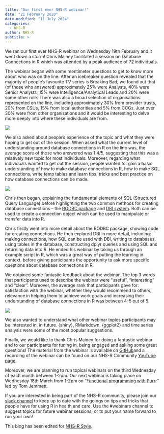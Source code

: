 ```yaml
---
title: "Our first ever NHS-R webinar!"
date: "21 February 2020"
date-modified: "11 July 2024"
categories:
  - NHS-R
author: NHS-R
subtitle: >
---
```


We ran our first ever NHS-R webinar on Wednesday 19th February and it went down a storm! Chris Mainey facilitated a session on Database Connections in R which was attended by a peak audience of 72 individuals.

The webinar began with some mentimeter questions to get to know more about who was on the line. After an icebreaker question revealed that the majority of people’s favourite TV series is Breaking Bad, we found out that (of those who answered) approximately 25% were Analysts, 40% were Senior Analysts, 15% were Intelligence/Analytical Leads and 20% were some other role. There was also a broad selection of organisations represented on the line, including approximately 30% from provider trusts, 20% from CSUs, 15% from local authorities and 5% from CCGs. Just over 30% were from other organisations and it would be interesting to delve more deeply into where these individuals are from.

![](img/webinar-survey.png){fig-alt="Barchart of survey results for the question what type of organisation do you work for? The highest number is Other followed by Provider Trust"}

We also asked about people’s experience of the topic and what they were hoping to get out of the session. When asked what the current level of understanding around database connections in R on the line was, the average score of those who answered was 1.4/5, suggesting that this was a relatively new topic for most individuals. Moreover, regarding what individuals wanted to get out the session, people wanted to: gain a basic understanding of how to make database connections in R, how to make SQL connections, write temp tables and learn tips, tricks and best practice on how database connections can be made.

![](img/webinar-rank-chart.png){fig-alt="Ranking the question What's your current level of understanding around database connections in R was closer to Help - it's all new to me"}

Chris then began, explaining the fundamental elements of SQL (Structured Query Language) before highlighting the two common methods for creating database connections – the [RODBC package](https://cran.r-project.org/web/packages/RODBC/index.html) and [DBI system](https://db.rstudio.com/dbi/). Both can be used to create a connection object which can be used to manipulate or transfer data into R.

Chris firstly went into more detail about the RODBC package, showing code for creating connections. He then explored DBI in more detail, including: making connections, how SQL can be used with DBI, writing to databases, using tables in the database, constructing dplyr queries and using SQL and returning data into R. He ended his webinar by taking us through an example script in R, which was a great way of putting the learning in context, before giving participants the opportunity to ask more specific questions about database connections in R.

We obtained some fantastic feedback about the webinar. The top 3 words that participants used to describe the webinar were “useful”, “interesting” and “clear”. Moreover, the average rank that participants gave for: satisfaction with the webinar, whether they would recommend to others, relevance in helping them to achieve work goals and increasing their understanding of database connections in R was between 4-5 out of 5.

![](img/webinar-word-cloud.png){fig-alt="Word cloud has the words useful, clear and interesting most often recorded"}

We also wanted to understand what other webinar topics participants may be interested in, in future. {shiny}, RMarkdown, {ggplot2} and time series analysis were some of the most popular suggestions.

Finally, we would like to thank Chris Mainey for doing a fantastic webinar and to our participants for tuning in, being engaged and asking some great questions! The material from the webinar is available on [GitHub](https://github.com/nhs-r-community/Webinars)and a recording of the webinar can be found on our NHS-R Community [YouTube page](https://youtu.be/XWFuwSTz8dY?si=Mf4PL_PF4fpUFVw2).

Moreover, we are planning to run topical webinars on the third Wednesday of each month between 1-2pm. Our next webinar is taking place on Wednesday 18th March from 1-2pm on “[Functional programming with Purrr](https://youtu.be/GxvccD8K49M?si=oovu42jCux27dDBQ "This webinar is shared on the YouTube site")” led by Tom Jemmett.

If you are interested in being part of the NHS-R community, please join our [slack channel](https://nhsrcommunity.slack.com) to keep up to date with the goings on tips and tricks that people have for using R in health and care. Use the #webinars channel to suggest topics for future webinar sessions, or to put your name forward to run your own!

This blog has been edited for [NHS-R Style](https://nhsrway.nhsrcommunity.com/style-guides.html#referencing-r-packages-and-functions-in-text).
